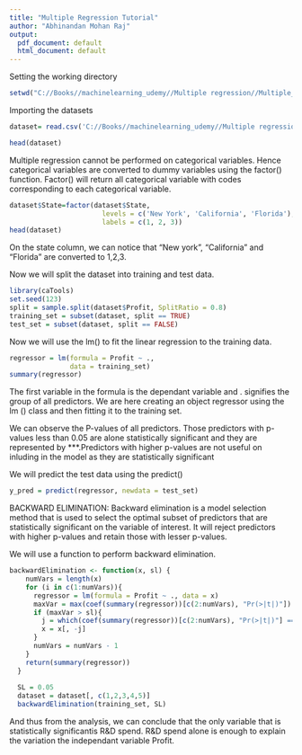 ---
title: "Multiple Regression Tutorial"
author: "Abhinandan Mohan Raj"
output:
  pdf_document: default
  html_document: default
---






Setting the working directory
```{r}

setwd("C://Books//machinelearning_udemy//Multiple regression//Multiple_Linear_Regression")
```

Importing the datasets

```{R}
dataset= read.csv('C://Books//machinelearning_udemy//Multiple regression//Multiple_Linear_Regression//50_Startups.csv')

head(dataset)

```

Multiple regression cannot be performed on categorical variables. Hence categorical variables are converted to dummy variables using the factor() function. Factor() will return all categorical variable with codes corresponding to each categorical variable.

```{r}
dataset$State=factor(dataset$State,
                       levels = c('New York', 'California', 'Florida'),
                       labels = c(1, 2, 3))
head(dataset)
```

On the state column, we can notice that "New york", "California" and "Florida" are converted to 1,2,3.

Now we will split the dataset into training and test data.
```{r}
library(caTools)
set.seed(123)
split = sample.split(dataset$Profit, SplitRatio = 0.8)
training_set = subset(dataset, split == TRUE)
test_set = subset(dataset, split == FALSE)
```

Now we will use the lm() to fit the linear regression to the training data.
```{r}
regressor = lm(formula = Profit ~ .,
               data = training_set)
summary(regressor)
```

The first variable in the formula is the dependant variable and . signifies the group of all predictors. We are here creating an object regressor using the lm () class and then fitting it to the training set.

We can observe the P-values of all predictors. Those predictors with p-values less than 0.05 are alone statistically significant and they are represented by ***.Predictors with higher p-values are not useful on inluding in the model as they are statistically significant

We will predict the test data using the predict()
```{r}
y_pred = predict(regressor, newdata = test_set)

```

BACKWARD ELIMINATION:
Backward elimination is a model selection method that is used to select the optimal subset of predictors that are statistically significant on the variable of interest. It will reject predictors with higher p-values and retain those with lesser p-values.


We will use a function to perform backward elimination.
```{r}
backwardElimination <- function(x, sl) {
    numVars = length(x)
    for (i in c(1:numVars)){
      regressor = lm(formula = Profit ~ ., data = x)
      maxVar = max(coef(summary(regressor))[c(2:numVars), "Pr(>|t|)"])
      if (maxVar > sl){
        j = which(coef(summary(regressor))[c(2:numVars), "Pr(>|t|)"] == maxVar)
        x = x[, -j]
      }
      numVars = numVars - 1
    }
    return(summary(regressor))
  }
  
  SL = 0.05
  dataset = dataset[, c(1,2,3,4,5)]
  backwardElimination(training_set, SL)

```


And thus from the analysis, we can conclude that the only variable that is statistically significantis R&D spend. R&D spend alone is enough to explain the variation the independant variable Profit.



